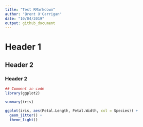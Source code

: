 ```yaml
---
title: "Test RMarkdown"
author: "Brent O'Carrigan"
date: "10/04/2019"
output: github_document
---
```


# Header 1
## Header 2
### Header 2

```r
## Comment in code
library(ggplot2)

summary(iris)

ggplot(iris, aes(Petal.Length, Petal.Width, col = Species)) +
  geom_jitter() +
  theme_light()

```

